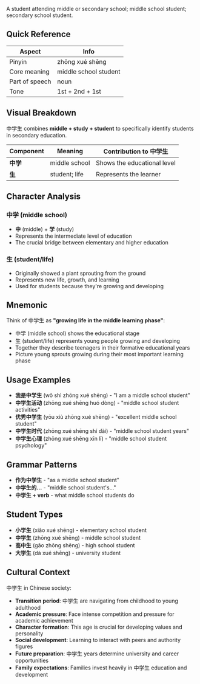 A student attending middle or secondary school; middle school student; secondary school student.

## Quick Reference

| Aspect         | Info                  |
| -------------- | --------------------- |
| Pinyin         | zhōng xué shēng       |
| Core meaning   | middle school student |
| Part of speech | noun                  |
| Tone           | 1st + 2nd + 1st       |

## Visual Breakdown

中学生 combines **middle + study + student** to specifically identify students in secondary
education.

| Component | Meaning       | Contribution to 中学生      |
| --------- | ------------- | --------------------------- |
| **中学**  | middle school | Shows the educational level |
| **生**    | student; life | Represents the learner      |

## Character Analysis

### 中学 (middle school)

- **中** (middle) + **学** (study)
- Represents the intermediate level of education
- The crucial bridge between elementary and higher education

### 生 (student/life)

- Originally showed a plant sprouting from the ground
- Represents new life, growth, and learning
- Used for students because they're growing and developing

## Mnemonic

Think of 中学生 as **"growing life in the middle learning phase"**:

- 中学 (middle school) shows the educational stage
- 生 (student/life) represents young people growing and developing
- Together they describe teenagers in their formative educational years
- Picture young sprouts growing during their most important learning phase

## Usage Examples

- **我是中学生** (wǒ shì zhōng xué shēng) - "I am a middle school student"
- **中学生活动** (zhōng xué shēng huó dòng) - "middle school student activities"
- **优秀中学生** (yōu xiù zhōng xué shēng) - "excellent middle school student"
- **中学生时代** (zhōng xué shēng shí dài) - "middle school student years"
- **中学生心理** (zhōng xué shēng xīn lǐ) - "middle school student psychology"

## Grammar Patterns

- **作为中学生** - "as a middle school student"
- **中学生的...** - "middle school student's..."
- **中学生 + verb** - what middle school students do

## Student Types

- **小学生** (xiǎo xué shēng) - elementary school student
- **中学生** (zhōng xué shēng) - middle school student
- **高中生** (gāo zhōng shēng) - high school student
- **大学生** (dà xué shēng) - university student

## Cultural Context

中学生 in Chinese society:

- **Transition period**: 中学生 are navigating from childhood to young adulthood
- **Academic pressure**: Face intense competition and pressure for academic achievement
- **Character formation**: This age is crucial for developing values and personality
- **Social development**: Learning to interact with peers and authority figures
- **Future preparation**: 中学生 years determine university and career opportunities
- **Family expectations**: Families invest heavily in 中学生 education and development
